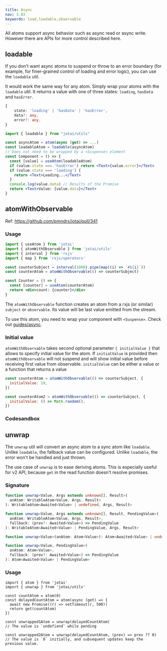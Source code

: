 ```yaml
---
title: Async
nav: 3.03
keywords: load,loadable,observable
---
```


All atoms support async behavior such as async read or async write. However there are APIs for more control described here.

## loadable

If you don't want async atoms to suspend or throw to an error boundary (for example, for finer-grained control of loading and error logic), you can use the `loadable` util.

It would work the same way for any atom. Simply wrap your atoms with the `loadable` util. It returns a value with one of three states: `loading`, `hasData` and `hasError`.

```ts
{
	state: 'loading' | 'hasData' | 'hasError',
	data?: any,
	error?: any,
}
```

```jsx
import { loadable } from "jotai/utils"

const asyncAtom = atom(async (get) => ...)
const loadableAtom = loadable(asyncAtom)
// Does not need to be wrapped by a <Suspense> element
const Component = () => {
  const [value] = useAtom(loadableAtom)
  if (value.state === 'hasError') return <Text>{value.error}</Text>
  if (value.state === 'loading') {
    return <Text>Loading...</Text>
  }
  console.log(value.data) // Results of the Promise
  return <Text>Value: {value.data}</Text>
}
```

## atomWithObservable

Ref: https://github.com/pmndrs/jotai/pull/341

### Usage

```jsx
import { useAtom } from 'jotai'
import { atomWithObservable } from 'jotai/utils'
import { interval } from 'rxjs'
import { map } from 'rxjs/operators'

const counterSubject = interval(1000).pipe(map((i) => `#${i}`))
const counterAtom = atomWithObservable(() => counterSubject)

const Counter = () => {
  const [counter] = useAtom(counterAtom)
  return <div>count: {counter}</div>
}
```

The `atomWithObservable` function creates an atom from a rxjs (or similar) `subject` or `observable`.
Its value will be last value emitted from the stream.

To use this atom, you need to wrap your component with `<Suspense>`. Check out [guides/async](../guides/async.mdx).

### Initial value

`atomWithObservable` takes second optional parameter `{ initialValue }` that allows to specify initial value for the atom. If `initialValue` is provided then `atomWithObservable` will not suspend and will show initial value before receiving first value from observable. `initialValue` can be either a value or a function that returns a value

```js
const counterAtom = atomWithObservable(() => counterSubject, {
  initialValue: 10,
})

const counterAtom2 = atomWithObservable(() => counterSubject, {
  initialValue: () => Math.random(),
})
```

### Codesandbox

<CodeSandbox id="88pnt" />

## unwrap

The `unwrap` util will convert an async atom to a sync atom like `loadable`.
Unlike `loadable`, the fallback value can be configured.
Unlike `loadable`, the error won't be handled and just thrown.

The use case of `unwrap` is to ease deriving atoms.
This is especially useful for v2 API,
because `get` in the read function doesn't resolve promises.

### Signature

```ts
function unwrap<Value, Args extends unknown[], Result>(
  anAtom: WritableAtom<Value, Args, Result>
): WritableAtom<Awaited<Value> | undefined, Args, Result>

function unwrap<Value, Args extends unknown[], Result, PendingValue>(
  anAtom: WritableAtom<Value, Args, Result>,
  fallback: (prev?: Awaited<Value>) => PendingValue
): WritableAtom<Awaited<Value> | PendingValue, Args, Result>

function unwrap<Value>(anAtom: Atom<Value>): Atom<Awaited<Value> | undefined>

function unwrap<Value, PendingValue>(
  anAtom: Atom<Value>,
  fallback: (prev?: Awaited<Value>) => PendingValue
): Atom<Awaited<Value> | PendingValue>
```

### Usage

```tsx
import { atom } from 'jotai'
import { unwrap } from 'jotai/utils'

const countAtom = atom(0)
const delayedCountAtom = atom(async (get) => {
  await new Promise((r) => setTimeout(r, 500))
  return get(countAtom)
})

const unwrapped1Atom = unwrap(delayedCountAtom)
// The value is `undefiend` while pending

const unwrapped2Atom = unwrap(delayedCountAtom, (prev) => prev ?? 0)
// The value is `0` initially, and subsequent updates keep the previous value.
```

